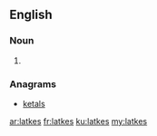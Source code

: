 ==English==

===Noun===
{{head|en|plural}}

# {{plural of|latke|lang=en}}

===Anagrams===
* [[ketals#English|ketals]]

[[ar:latkes]]
[[fr:latkes]]
[[ku:latkes]]
[[my:latkes]]